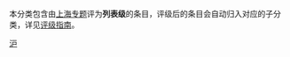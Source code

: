 本分类包含由[[Wikipedia:上海专题|上海专题]]评为'''列表级'''的条目，评级后的条目会自动归入对应的子分类，详见[[Wikipedia:上海专题/评级|评级指南]]。

{{cat class|topic=上海|sort=上海|class=列表}}

{{CategoryTOC}}
[[Category:专题级条目|沪]]